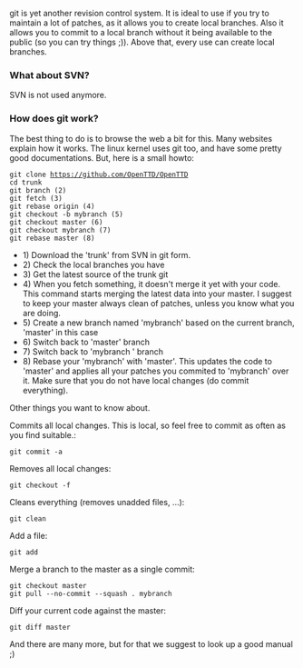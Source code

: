 git is yet another revision control system. It is ideal to use if you try to maintain a lot of patches, as it allows you to create local branches. Also it allows you to commit to a local branch without it being available to the public (so you can try things ;)). Above that, every use can create local branches.

===What about SVN?===

SVN is not used anymore.


===How does git work?===

The best thing to do is to browse the web a bit for this. Many websites explain how it works. The linux kernel uses git too, and have some pretty good documentations. But, here is a small howto:

 git clone https://github.com/OpenTTD/OpenTTD
 cd trunk
 git branch (2)
 git fetch (3)
 git rebase origin (4)
 git checkout -b mybranch (5)
 git checkout master (6)
 git checkout mybranch (7)
 git rebase master (8)

* 1) Download the 'trunk' from SVN in git form.
* 2) Check the local branches you have
* 3) Get the latest source of the trunk git
* 4) When you fetch something, it doesn't merge it yet with your code. This command starts merging the latest data into your master. I suggest to keep your master always clean of patches, unless you know what you are doing.
* 5) Create a new branch named 'mybranch' based on the current branch, 'master' in this case
* 6) Switch back to 'master' branch
* 7) Switch back to 'mybranch ' branch
* 8) Rebase your 'mybranch' with 'master'. This updates the code to 'master' and applies all your patches you commited to 'mybranch' over it. Make sure that you do not have local changes (do commit everything).

Other things you want to know about.

Commits all local changes. This is local, so feel free to commit as often as you find suitable.:
 git commit -a

Removes all local changes:
 git checkout -f

Cleans everything (removes unadded files, ...):
 git clean

Add a file:
 git add <file>

Merge a branch to the master as a single commit:
 git checkout master
 git pull --no-commit --squash . mybranch

Diff your current code against the master:
 git diff master

And there are many more, but for that we suggest to look up a good manual ;)